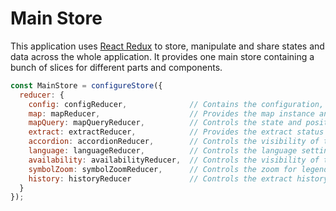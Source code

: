 
<Meta title="API Reference/Store/Main" />

# Main Store

This application uses [React Redux](https://react-redux.js.org/) to store, manipulate and share
states and data across the whole application. It provides one main store containing a bunch of
slices for different parts and components.

```js
const MainStore = configureStore({
  reducer: {
    config: configReducer,              // Contains the configuration, to be available application-wide
    map: mapReducer,                    // Provides the map instance and some layers
    mapQuery: mapQueryReducer,          // Controls the state and position of the map query component
    extract: extractReducer,            // Provides the extract status and data
    accordion: accordionReducer,        // Controls the visibility of the different categories and topics
    language: languageReducer,          // Controls the language settings
    availability: availabilityReducer,  // Controls the visibility of the availabiliity layer
    symbolZoom: symbolZoomReducer,      // Controls the zoom for legend symbols (enabled/disabled)
    history: historyReducer             // Controls the extract history (5 latest real estates)
  }
});
```
